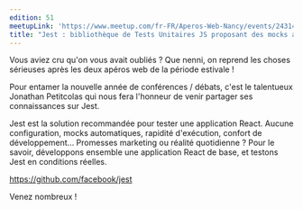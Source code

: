 ```yaml
---
edition: 51
meetupLink: 'https://www.meetup.com/fr-FR/Aperos-Web-Nancy/events/243149403/'
title: "Jest : bibliothèque de Tests Unitaires JS proposant des mocks automatiques"
---
```


Vous aviez cru qu'on vous avait oubliés ? Que nenni, on reprend les choses sérieuses après les deux apéros web de la période estivale !

Pour entamer la nouvelle année de conférences / débats, c'est le talentueux Jonathan Petitcolas qui nous fera l'honneur de venir partager ses connaissances sur Jest.

Jest est la solution recommandée pour tester une application React. Aucune configuration, mocks automatiques, rapidité d'exécution, confort de développement... Promesses marketing ou réalité quotidienne ? Pour le savoir, développons ensemble une application React de base, et testons Jest en conditions réelles.

https://github.com/facebook/jest

Venez nombreux !